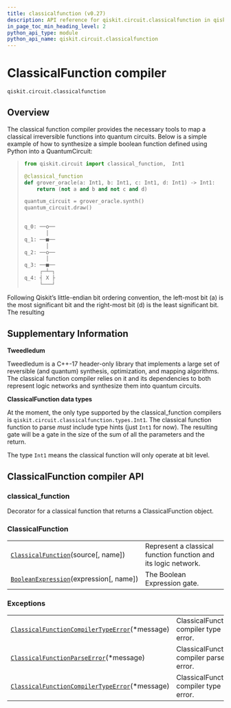 ```yaml
---
title: classicalfunction (v0.27)
description: API reference for qiskit.circuit.classicalfunction in qiskit v0.27
in_page_toc_min_heading_level: 2
python_api_type: module
python_api_name: qiskit.circuit.classicalfunction
---
```


<span id="module-qiskit.circuit.classicalfunction" />

<span id="qiskit-circuit-classicalfunction" />

<span id="classicalfunction-compiler-qiskit-circuit-classicalfunction" />

# ClassicalFunction compiler

`qiskit.circuit.classicalfunction`

## Overview

The classical function compiler provides the necessary tools to map a classical irreversible functions into quantum circuits. Below is a simple example of how to synthesize a simple boolean function defined using Python into a QuantumCircuit:

> ```python
> from qiskit.circuit import classical_function,  Int1
>
> @classical_function
> def grover_oracle(a: Int1, b: Int1, c: Int1, d: Int1) -> Int1:
>     return (not a and b and not c and d)
>
> quantum_circuit = grover_oracle.synth()
> quantum_circuit.draw()
> ```
>
> ```python
>           
> q_0: ──o──
>        │  
> q_1: ──■──
>        │  
> q_2: ──o──
>        │  
> q_3: ──■──
>      ┌─┴─┐
> q_4: ┤ X ├
>      └───┘
> ```

Following Qiskit’s little-endian bit ordering convention, the left-most bit (a) is the most significant bit and the right-most bit (d) is the least significant bit. The resulting

## Supplementary Information

**Tweedledum**

Tweedledum is a C++-17 header-only library that implements a large set of reversible (and quantum) synthesis, optimization, and mapping algorithms. The classical function compiler relies on it and its dependencies to both represent logic networks and synthesize them into quantum circuits.

**ClassicalFunction data types**

At the moment, the only type supported by the classical\_function compilers is `qiskit.circuit.classicalfunction.types.Int1`. The classical function function to parse *must* include type hints (just `Int1` for now). The resulting gate will be a gate in the size of the sum of all the parameters and the return.

The type `Int1` means the classical function will only operate at bit level.

## ClassicalFunction compiler API

<span id="classical-function" />

### classical\_function

Decorator for a classical function that returns a ClassicalFunction object.

### ClassicalFunction

|                                                                                                                                                     |                                                                |
| --------------------------------------------------------------------------------------------------------------------------------------------------- | -------------------------------------------------------------- |
| [`ClassicalFunction`](qiskit.circuit.classicalfunction.ClassicalFunction "qiskit.circuit.classicalfunction.ClassicalFunction")(source\[, name])     | Represent a classical function function and its logic network. |
| [`BooleanExpression`](qiskit.circuit.classicalfunction.BooleanExpression "qiskit.circuit.classicalfunction.BooleanExpression")(expression\[, name]) | The Boolean Expression gate.                                   |

### Exceptions

|                                                                                                                                                                                              |                                         |
| -------------------------------------------------------------------------------------------------------------------------------------------------------------------------------------------- | --------------------------------------- |
| [`ClassicalFunctionCompilerTypeError`](qiskit.circuit.classicalfunction.ClassicalFunctionCompilerTypeError "qiskit.circuit.classicalfunction.ClassicalFunctionCompilerTypeError")(\*message) | ClassicalFunction compiler type error.  |
| [`ClassicalFunctionParseError`](qiskit.circuit.classicalfunction.ClassicalFunctionParseError "qiskit.circuit.classicalfunction.ClassicalFunctionParseError")(\*message)                      | ClassicalFunction compiler parse error. |
| [`ClassicalFunctionCompilerTypeError`](qiskit.circuit.classicalfunction.ClassicalFunctionCompilerTypeError "qiskit.circuit.classicalfunction.ClassicalFunctionCompilerTypeError")(\*message) | ClassicalFunction compiler type error.  |


